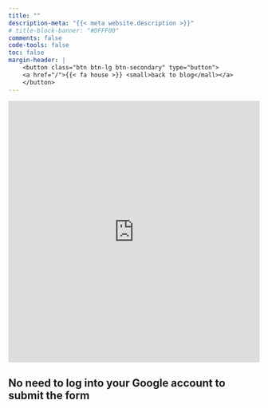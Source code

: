 ```yaml
---
title: ""
description-meta: "{{< meta website.description >}}"
# title-block-banner: "#DFFF00"
comments: false
code-tools: false
toc: false
margin-header: |
    <button class="btn btn-lg btn-secondary" type="button">
    <a href="/">{{< fa house >}} <small>back to blog</mall></a>
    </button>
---
```






<iframe src="https://docs.google.com/forms/d/e/1FAIpQLScstzmmXx4TZeDHyf9YLmiew5FeHhVKhZhQLv6t6M9xd8a9Qw/viewform?hl=en&sembedded=true" width="100%" height="525" frameborder="0" marginheight="0" marginwidth="0">Loading…</iframe>

::: {.callout-note}
# **No** need to log into your Google account to submit the form
:::

